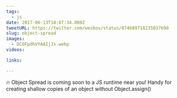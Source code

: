 ```yaml
---
tags:
  - js
date: 2017-06-13T18:07:34.000Z
tweetURL: https://twitter.com/wesbos/status/874689718235037698
slug: object-spread
images:
  - DCOFpdhVYAAIjJs.webp
videos:

links:

---
```

🔥 Object Spread is coming soon to a JS runtime near you! Handy for creating shallow copies of an object without Object.assign()

